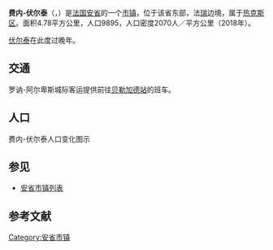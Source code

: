 {{noteTA|G1=法国地名}}
{{Infobox French commune
|name                    = 费内-伏尔泰
|native name             = Ferney-Voltaire
|arrondissement          = [[热克斯区|热克斯区]]
}}
'''费内-伏尔泰'''（{{lang-fr|Ferney-Voltaire}}，{{IPA-fr|fɛʁnɛ vɔltɛʁ}}）是[[法国|法国]][[安省_(法國)|安省]]的一个[[市镇_(法国)|市镇]]，位于该省东部，法[[瑞士|瑞]]边境，属于[[热克斯区|热克斯区]]。面积4.78平方公里，人口9895，人口密度2070人／平方公里（2018年）。

[[伏尔泰|伏尔泰]]在此度过晚年。

==交通==
罗讷-阿尔卑斯城际客运提供前往[[贝勒加德站|贝勒加德站]]的班车。

== 人口 ==
费内-伏尔泰人口变化图示
{{French Commune Population|01160}}

==参见==
*[[安省市镇列表|安省市镇列表]]

== 参考文献 ==
{{reflist}}

{{安省市鎮}}

{{Authority control}}
[[Category:安省市镇|Category:安省市镇]]